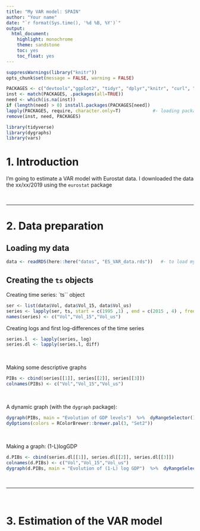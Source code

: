 ```yaml
---
title: "My VAR model: SPAIN"
author: "Your name"
date: "`r format(Sys.time(), '%d %B, %Y')`" 
output: 
  html_document:
    highlight: monochrome
    theme: sandstone
    toc: yes
    toc_float: yes
---
```



```r
suppressWarnings(library("knitr"))
opts_chunk$set(message = FALSE, warning = FALSE)
```

```r
PACKAGES <- c("devtools","ggplot2", "tidyr", "dplyr","knitr", "curl", "vars", "forecast", "dygraphs", "eurostat", "rmdformats", "DiagrammeR", "rio", "tidyverse")  #- packages to load
inst <- match(PACKAGES, .packages(all=TRUE))
need <- which(is.na(inst))
if (length(need) > 0) install.packages(PACKAGES[need])
lapply(PACKAGES, require, character.only=T)            #- loading packages with require()
remove(inst, need, PACKAGES)
```


```r
library(tidyverse)
library(dygraphs)
library(vars)
```


# 1. Introduction

I'm going to estimate a VAR model with Eurostat data. I downloaded the data the xx/xx/2019 using the `eurostat` package

<br>

---------------------------------------

# 2. Data preparation


## Loading my data

```r
data <- readRDS(here::here("datos", "ES_VAR_data.rds"))   #- to load my_var_data
```


## Creating the `ts` objects

Creating time series: `ts`` object

```r
ser <- list(data$Vol, data$Vol_15, data$Vol_us)
series <- lapply(ser, ts, start = c(1995 ,1) , end = c(2015 , 4) , frequency = 4)
names(series) <- c("Vol","Vol_15","Vol_us")
```


Creating logs and first log-differences of the time series

```r
series.l  <- lapply(series, log)
series.dl <- lapply(series.l, diff)
```

<br>

Making some descriptive graphs

```r
PIBs <- cbind(series[[1]], series[[2]], series[[3]])
colnames(PIBs) <- c("Vol","Vol_15","Vol_us")
```

<br>

A dynamic graph (with the `dygraph` package):

```r
dygraph(PIBs, main = "Evolution of GDP levels")  %>%  dyRangeSelector() %>%
dyOptions(colors = RColorBrewer::brewer.pal(3, "Set2")) 
```

<br>

Making a graph: (1-L)logGDP

```r
d.PIBs <- cbind(series.dl[[1]], series.dl[[2]], series.dl[[3]])
colnames(d.PIBs) <- c("Vol","Vol_15","Vol_us")
dygraph(d.PIBs, main = "Evolution of (1-L) log GDP")  %>%  dyRangeSelector() 
```


<br>

-------------------------------------------------------

<br>


 
# 3. Estimation of the VAR model


